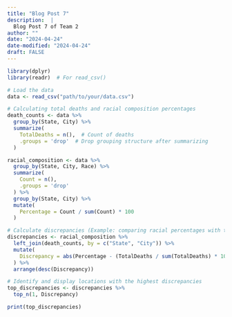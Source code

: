 ```yaml
---
title: "Blog Post 7"
description:  |
  Blog Post 7 of Team 2
author: ""
date: "2024-04-24"
date-modified: "2024-04-24"
draft: FALSE
---
```

```r
library(dplyr)
library(readr)  # For read_csv()

# Load the data
data <- read_csv("path/to/your/data.csv")

# Calculating total deaths and racial composition percentages
death_counts <- data %>%
  group_by(State, City) %>%
  summarize(
    TotalDeaths = n(),  # Count of deaths
    .groups = 'drop'  # Drop grouping structure after summarizing
  )

racial_composition <- data %>%
  group_by(State, City, Race) %>%
  summarize(
    Count = n(),
    .groups = 'drop'
  ) %>%
  group_by(State, City) %>%
  mutate(
    Percentage = Count / sum(Count) * 100
  )

# Calculate discrepancies (Example: comparing racial percentages with total deaths, though this might need further clarification or adjustment)
discrepancies <- racial_composition %>%
  left_join(death_counts, by = c("State", "City")) %>%
  mutate(
    Discrepancy = abs(Percentage - (TotalDeaths / sum(TotalDeaths) * 100))
  ) %>%
  arrange(desc(Discrepancy))

# Identify and display locations with the highest discrepancies
top_discrepancies <- discrepancies %>%
  top_n(1, Discrepancy)

print(top_discrepancies)

```
